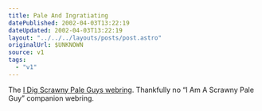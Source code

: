 ```yaml
---
title: Pale And Ingratiating
datePublished: 2002-04-03T13:22:19
dateUpdated: 2002-04-03T13:22:19
layout: "../../../layouts/posts/post.astro"
originalUrl: $UNKNOWN
source: v1
tags:
  - "v1"
---
```


The [I Dig Scrawny Pale Guys webring][1]. Thankfully no &#8220;I Am A Scrawny Pale Guy&#8221; companion webring.

[1]: http://www.rock-queen.com/spg/

